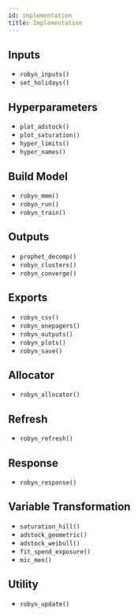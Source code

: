 ```yaml
---
id: implementation
title: Implementation
---
```



## Inputs

- `robyn_inputs()`
- `set_holidays()`

## Hyperparameters
- `plot_adstock()`
- `plot_saturation()`
- `hyper_limits()`
- `hyper_names()`

## Build Model
- `robyn_mmm()`
- `robyn_run()`
- `robyn_train()`

## Outputs
- `prophet_decomp()`
- `robyn_clusters()`
- `robyn_converge()`

## Exports
- `robyn_csv()`
- `robyn_onepagers()`
- `robyn_outputs()`
- `robyn_plots()`
- `robyn_save()`

## Allocator
- `robyn_allocator()`

## Refresh
- `robyn_refresh()`

## Response
- `robyn_response()`

## Variable Transformation

- `saturation_hill()`
- `adstock_geometric()`
- `adstock_weibull()`
- `fit_spend_exposure()`
- `mic_men()`

## Utility

- `robyn_update()`
